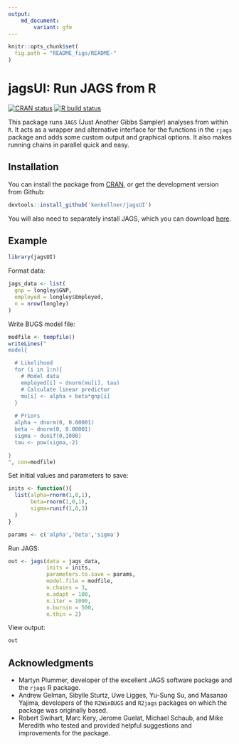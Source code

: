 ```yaml
---
output: 
    md_document:
        variant: gfm
---
```


```r
knitr::opts_chunk$set(
  fig.path = "README_figs/README-"
)
```

# jagsUI: Run JAGS from R

<!-- badges: start -->
[![CRAN status](https://www.r-pkg.org/badges/version/jagsUI)](https://cran.r-project.org/web/packages/jagsUI/index.html)
[![R build status](https://github.com/kenkellner/jagsUI/workflows/R-CMD-check/badge.svg)](https://github.com/kenkellner/jagsUI/actions)
<!-- badges: end -->

This package runs `JAGS` (Just Another Gibbs Sampler) analyses from within `R`. It acts as a wrapper and alternative interface for the functions in the `rjags` package and adds some custom output and graphical options. It also makes running chains in parallel quick and easy.

## Installation

You can install the package from [CRAN](https://cran.r-project.org/web/packages/jagsUI/index.html), or get the development version from Github:

```r
devtools::install_github('kenkellner/jagsUI')
```

You will also need to separately install JAGS, which you can download [here](https://sourceforge.net/projects/mcmc-jags/files/JAGS/4.x/).

## Example

```r
library(jagsUI)
```

Format data:

```r
jags_data <- list(
  gnp = longley$GNP,
  employed = longley$Employed,
  n = nrow(longley)
)
```

Write BUGS model file:

```r
modfile <- tempfile()
writeLines("
model{

  # Likelihood
  for (i in 1:n){ 
    # Model data
    employed[i] ~ dnorm(mu[i], tau)
    # Calculate linear predictor
    mu[i] <- alpha + beta*gnp[i]
  }
    
  # Priors
  alpha ~ dnorm(0, 0.00001)
  beta ~ dnorm(0, 0.00001)
  sigma ~ dunif(0,1000)
  tau <- pow(sigma,-2)

}
", con=modfile)
```

Set initial values and parameters to save:

```r
inits <- function(){  
  list(alpha=rnorm(1,0,1),
       beta=rnorm(1,0,1),
       sigma=runif(1,0,3)
  )  
}

params <- c('alpha','beta','sigma')
```

Run JAGS:

```r
out <- jags(data = jags_data,
            inits = inits,
            parameters.to.save = params,
            model.file = modfile,
            n.chains = 3,
            n.adapt = 100,
            n.iter = 1000,
            n.burnin = 500,
            n.thin = 2)
```

View output:

```r
out
```

## Acknowledgments

* Martyn Plummer, developer of the excellent JAGS software package and the `rjags` R package.
* Andrew Gelman, Sibylle Sturtz, Uwe Ligges, Yu-Sung Su, and Masanao Yajima, developers of the `R2WinBUGS` and `R2jags` packages on which the package was originally based.
* Robert Swihart, Marc Kery, Jerome Guelat, Michael Schaub, and Mike Meredith who tested and provided helpful suggestions and improvements for the package.

